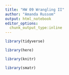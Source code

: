 ```yaml
---
title: "HW 09 Wrangling II"
author: "Amanda Russom"
output: html_notebook
editor_options:
  chunk_output_type:inline
---
```


```r
library(tidyverse)
```

```r
library(here)
```

```r
library(knitr)
```
```r
library(smatr)
```

